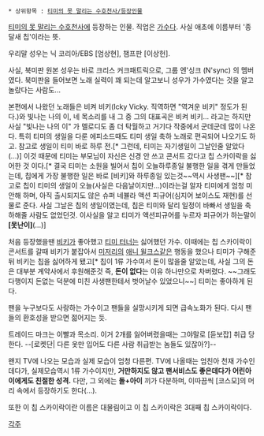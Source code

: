  * 상위항목 : [[티미의 못 말리는 수호천사/등장인물]]

[[티미의 못 말리는 수호천사]]에 등장하는 인물. 직업은 [[가수]]다. 사실 애초에 이름부터 '종달새 칩'이라는 뜻.

우리말 성우는 닉 코리아/EBS [엄상현], 챔프판 [이상헌].

사실, 북미판 원본 성우는 바로 크리스 커크패트릭으로, 그룹 엔'싱크 (N'sync) 의 멤버였다. 북미판을 들어보면 노래 실력이 꽤 되는데 알고보니 성우가 가수였다는 것을 알고 놀랐다는 사람도...

본편에서 나왔던 노래들은 비켜 비키(Icky Vicky. 직역하면 "역겨운 비키" 정도가 된다.)와 빛나는 나의 이, 네 목소리를 내 그 중 그의 대표곡은 비켜 비키... 라고는 하지만 사실 "빛나는 나의 이" 가 멜로디도 좀 더 탁월하고 거기다 작중에서 군데군데 많이 나온다. 특히 티미의 생일을 다룬 에피소드때도 티미 생일 축하 노래로 편곡되어 나오기도 하고. 참고로 생일이 티미 바로 하루 전.[* 그런데, 티미는 자기생일이 그날인줄 알았다(...)] 이것 때문에 티미는 부모님이 자신은 신경 안 쓰고 콘서트 갔다고 칩 스카이락을 싫어한 것 이다.[* 결국 티미는 소원을 빌어서 칩이 오늘하루종일 불행한 일을 겪게 만들었는데, 칩에게 가장 불행한 일은 바로 [비키]와 하루종일 있는것~~역시 사생팬~~][* 참고로 칩이 티미의 생일이 오늘(사실은 다음날이지만...)이라는걸 알자 티미에게 엄청 미안해 하며, 아직 출시되지도 않은 슈퍼 네뷸라 액션 피규어(심지어 보이스도 재현)를 선물로 준다. 사실 그날은 칩의 생일이였는데, 칩은 티미와 달리 일정이 바빠서 생일을 축하해줄 사람도 없었던것. 이사실을 알고 티미가 액션피규어를 누르자 피규어가 하는말이 '''[못난이]'''(...)]

처음 등장했을땐 [[비키]]가 좋아했고 [[티미 터너]]는 싫어했던 가수.
이때에는 칩 스카이락이 콘서트를 갈때 비키가 붙잡아서 [[미저리]]의 [[애니 윌크스]]같은 행동을 했으나 티미가 구해준뒤 비키는 칩을 싫어하게 됐고[* 칩이 1류 가수여서 돈이 많을줄 알았는데, 사실 그의 돈은 대부분 계약사에서 후원해준것 즉, '''돈이 없다'''는 이유 하나만으로 차버렸다. ~~그래도 다행이지 돈없는 덕분에 미친 사생팬한테서 벗어날수 있었으니~~] 티미는 좋아하게 된다.

팬을 누구보다도 사랑하는 가수이고 팬들을 실망시키게 되면 급속노화가 된다. 다시 팬들의 환호성을 받으면 젊어지는 듯.

트레이드 마크는 이빨과 목소리. 이거 2개를 잃어버렸을때는 그야말로 [듣보잡] 취급 당한다. --[로켓단| 다른 옷만 입어도 다른 사람 취급받는 놈들도 있잖아?]--

왠지 TV에 나오는 모습과 실제 모습이 엄청 다른편. TV에 나올때는 엄친아 천재 가수인데다가, 실제모습역시 1류 가수이지만, '''거만하지도 않고 팬서비스도 좋은데다가 어린아이에게도 친절한 성격.''' 다만, 그 외에는 '''돌+아이''' 끼가 다분하며, 이따끔씩 [코스모]의 머리 속에서 등장하기도 한다(...).

또한 이 칩 스카이락이란 이름은 대물림이고 이 칩 스카이락은 3대째 칩 스카이락이다.

[[각주]]
